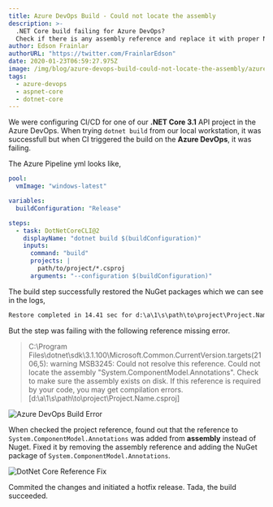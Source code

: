```yaml
---
title: Azure DevOps Build - Could not locate the assembly
description: >-
  .NET Core build failing for Azure DevOps? 
  Check if there is any assembly reference and replace it with proper NuGet package.
author: Edson Frainlar
authorURL: "https://twitter.com/FrainlarEdson"
date: 2020-01-23T06:59:27.975Z
image: /img/blog/azure-devops-build-could-not-locate-the-assembly/azure-devops-build-could-not-locate-the-assembly.png
tags:
  - azure-devops
  - aspnet-core
  - dotnet-core
---
```


We were configuring CI/CD for one of our **.NET Core 3.1** API project in the Azure DevOps. When trying `dotnet build` from our local workstation, it was successfull but when CI triggered the build on the **Azure DevOps**, it was failing.

The Azure Pipeline yml looks like,

```yml
pool:
  vmImage: "windows-latest"

variables:
  buildConfiguration: "Release"

steps:
  - task: DotNetCoreCLI@2
    displayName: "dotnet build $(buildConfiguration)"
    inputs:
      command: "build"
      projects: |
        path/to/project/*.csproj
      arguments: "--configuration $(buildConfiguration)"
```

The build step successfully restored the NuGet packages which we can see in the logs,

```txt
Restore completed in 14.41 sec for d:\a\1\s\path\to\project\Project.Name.csproj.
```

But the step was failing with the following reference missing error.

> C:\Program Files\dotnet\sdk\3.1.100\Microsoft.Common.CurrentVersion.targets(2106,5): warning MSB3245: Could not resolve this reference. Could not locate the assembly "System.ComponentModel.Annotations". Check to make sure the assembly exists on disk. If this reference is required by your code, you may get compilation errors. [d:\a\1\s\path\to\project\Project.Name.csproj]

![Azure DevOps Build Error](../../static/img/blog/azure-devops-build-could-not-locate-the-assembly/azure-dev-ops-error.jpg)

When checked the project reference, found out that the reference to `System.ComponentModel.Annotations` was added from **assembly** instead of Nuget. Fixed it by removing the assembly reference and adding the NuGet package of `System.ComponentModel.Annotations`.

![DotNet Core Reference Fix](../../static/img/blog/azure-devops-build-could-not-locate-the-assembly/azure-dev-ops-fix.jpg)

Commited the changes and initiated a hotfix release. Tada, the build succeeded.
